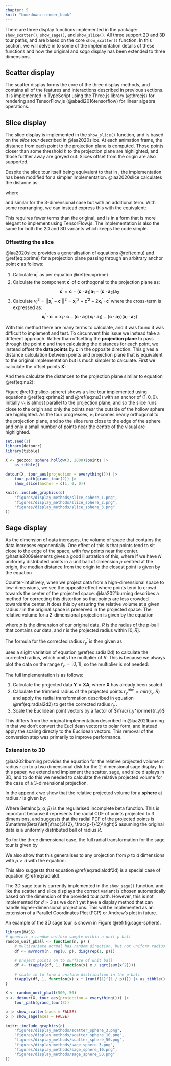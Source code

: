 ```yaml
---
chapter: 5
knit: "bookdown::render_book"
---
```


There are three display functions implemented in the \pkg{detourr} package: `show_scatter()`, `show_sage()`, and `show_slice()`. All three support 2D and 3D tour paths, and are based on the core `show_scatter()` function. In this section, we will delve in to some of the implementation details of these functions and how the original and _sage_ display has been extended to three dimensions.

## Scatter display

The scatter display forms the core of the three display methods, and contains all of the features and interactions described in previous sections. It is implemented in TypeScript using the Three.js library (@threejs) for rendering and TensorFlow.js (@abadi2016tensorflow) for linear algebra operations.

## Slice display

The slice display is implemented in the `show_slice()` function, and is based on the _slice tour_ described in @laa2020slice. At each animation frame, the distance from each point to the projection plane is computed. Those points closer than some threshold $h$ to the projection plane are highlighted, and those further away are greyed out. Slices offset from the origin are also supported.

Despite the slice tour itself being equivalent to that in \pkg{tourr}, the implementation has been modified for a simpler implementation. @laa2020slice calculates the distance as:

\begin{equation}
\tilde \nu_i^2 = ||\mathbf{x}_i^\prime||^2
(\#eq:nu)
\end{equation}

where

\begin{equation}
\mathbf{x}_i^\prime = \mathbf{x}_i - 
  (\mathbf{x}_i \cdot \mathbf{a}_1)\mathbf{a}_1 - 
  (\mathbf{x}_i \cdot \mathbf{a}_2)\mathbf{a}_2
(\#eq:xprime)
\end{equation}

and similar for the 3-dimensional case but with an additional term. With some rearranging, we can instead express this with the equivalent:

\begin{equation}
\tilde \nu^2 = (\mathbf{X} - \mathbf{XAA}^T)^2 \mathbf{1}_p
(\#eq:nu2)
\end{equation}

This requires fewer terms than the original, and is in a form that is more elegant to implement using TensorFlow.js. The implementation is also the same for both the 2D and 3D variants which keeps the code simple.

### Offsetting the slice

@laa2020slice provides a generalisation of equations \@ref(eq:nu) and \@ref(eq:xprime) for a projection plane passing through an arbitrary anchor point $\mathbf{c}$ as follows:

1. Calculate $\mathbf{x_i}^\prime$ as per equation \@ref(eq:xprime)
2. Calculate the component $\mathbf{c}^\prime$ of $\mathbf{c}$ orthogonal to the projection plane as:
$$
\mathbf{c}^\prime = \mathbf{c} - (\mathbf{c} \cdot \mathbf{a}_1)\mathbf{a}_1 - (\mathbf{c} \cdot \mathbf{a}_2)\mathbf{a}_2
$$
3. Calculate $\nu_i^2 = || \mathbf{x}_i^\prime - \mathbf{c}^\prime ||^2 = \mathbf{x}_i^{\prime 2} + \mathbf{c}^{\prime 2} - 2\mathbf{x}_i^\prime \cdot \mathbf{c}^\prime$ where the cross-term is expressed as:
$$
\mathbf{x}_i^\prime \cdot \mathbf{c}^\prime = \mathbf{x_i} \cdot \mathbf{c} - 
  (\mathbf{c} \cdot \mathbf{a}_1)(\mathbf{x}_i \cdot \mathbf{a}_1) -
  (\mathbf{c} \cdot \mathbf{a}_2)(\mathbf{x}_i \cdot \mathbf{a}_2)
$$

With this method there are many terms to calculate, and it was found it was difficult to implement and test. To circumvent this issue we instead take a different approach. Rather than offsetting the __projection plane__ to pass through the point $\mathbf{c}$ and then calculating the distances for each point, we instead offset the __data points__ by $\mathbf{c}$ in the opposite direction. This gives a distance calculation between points and projection plane that is equivalent to the original implementation but is much simpler to calculate. First we calculate the offset points $\mathbf{X}^\prime$:

\begin{equation}
\mathbf{X}^\prime = \begin{bmatrix}
    \mathbf{x}_1 - \mathbf{c} \\
    \mathbf{x}_2 - \mathbf{c} \\
    \vdots \\
    \mathbf{x}_n - \mathbf{c}
    \end{bmatrix}
(\#eq:xprime2)
\end{equation}

And then calculate the distances to the projection plane similar to equation \@ref(eq:nu2):

\begin{equation}
\tilde \nu^2 = (\mathbf{X}^\prime - \mathbf{X}^\prime \mathbf{AA}^T)^2 \mathbf{1}_p
(\#eq:nu3)
\end{equation}

Figure \@ref(fig:slice-sphere) shows a slice tour implemented using equations \@ref(eq:xprime2) and \@ref(eq:nu3) with an anchor of $(1, 0, 0)$. Initially $v_1$ is almost parallel to the projection plane, and so the slice runs close to the origin and only the points near the outside of the hollow sphere are highlighted. As the tour progresses, $v_1$ becomes nearly orthogonal to the projection plane, and so the slice runs close to the edge of the sphere and only a small number of points near the centre of the visual are highlighted.

```r
set.seed(1)
library(detourr)
library(tibble)

X <- geozoo::sphere.hollow(3, 2000)$points |>
    as_tibble()

detour(X, tour_aes(projection = everything())) |>
    tour_path(grand_tour(2)) |>
    show_slice(anchor = c(1, 0, 0))
```


```r
knitr::include_graphics(c(
    "figures/display_methods/slice_sphere_1.png",
    "figures/display_methods/slice_sphere_2.png",
    "figures/display_methods/slice_sphere_3.png"
))
```

## Sage display

As the dimension of data increases, the volume of space that contains the data increases exponentially. One effect of this is that points tend to sit close to the edge of the space, with few points near the center. @hastie2009elements gives a good illustration of this, where if we have $N$ uniformly distributed points in a unit ball of dimension $p$ centred at the origin, the median distance from the origin to the closest point is given by the equation

\begin{equation}
d(p, N) = \left( 1- \frac{1}{2}^\frac{1}{N}\right)^\frac{1}{p}
\end{equation}

Counter-intuitively, when we project data from a high-dimensional space to low-dimensions, we see the opposite effect where points tend to crowd towards the center of the projected space. @laa2021burning describes a method for correcting this distortion so that points are less crowded towards the center. It does this by ensuring the relative volume at a given radius $r$ in the original space is preserved in the projected space. The relative volume for a 2-dimensional projection is given by the equation

\begin{equation}
v_2(r; p, R) 
= \frac{V_{2D}(r; p, R)}{V(R,p)}
= 1 - \left(1-\left(\frac{r}{R}\right)^2\right)^\frac{p}{2}
(\#eq:radialcdf2d)
\end{equation}

where $p$ is the dimension of our original data, $R$ is the radius of the p-ball that contains our data, and $r$ is the projected radius within $[0, R]$.

The formula for the corrected radius $r_y^\prime$ is then given as

\begin{equation}
r_y^\prime = R \sqrt{1 - \left(1-\left(\frac{r}{R}\right)^2\right)^\frac{p}{2}}
(\#eq:radial2d)
\end{equation}

\pkg{detourr} uses a slight variation of equation \@ref(eq:radial2d) to calculate the corrected radius, which omits the multiplier of $R$. This is because we always plot the data on the range $r_y^\prime = [0, 1]$, so the multiplier is not needed:

\begin{equation}
r_y^\prime = \sqrt{1 - \left(1-\left(\frac{r}{R}\right)^2\right)^\frac{p}{2}}
(\#eq:radial2d2)
\end{equation}

The full implementation is as follows:

1. Calculate the projected data $\mathbf{Y} = \mathbf{XA}$, where $\mathbf{X}$ has already been scaled.
2. Calculate the trimmed radius of the projected points $r_y^\mathrm{trim} = min(r_y, R)$ and apply the radial transformation described in equation \@ref(eq:radial2d2) to get the corrected radius $r_y^\prime$.
3. Scale the Euclidean point vectors by a factor of $\frac{r_y^\prime}{r_y}$ 

This differs from the original implementation described in @laa2021burning in that we don't convert the Euclidean vectors to polar form, and instead apply the scaling directly to the Euclidean vectors. This removal of the conversion step was primarily to improve performance.

### Extension to 3D

@laa2021burning provides the equation for the relative projected volume at radius $r$ on to a two dimensional disk for the 2-dimensional sage display. In this paper, we extend and implement the scatter, sage, and slice displays in 3D, and to do this we needed to calculate the relative projected volume for the case of a 3-dimensional projection.

In the appendix we show that the relative projected volume for a __sphere__ at radius $r$ is given by:

\begin{equation}
  v_3(r; p, R) = \mathrm{BetaInc}\left(\left(\frac{r}{R}\right)^2, \frac{3}{2}, \frac{p-1}{2}\right) 
\end{equation}

Where $\mathrm{BetaInc}(x, \alpha, \beta)$ is the regularised incomplete beta function. This is important because it represents the radial CDF of points projected to 3 dimensions, and suggests that the radial PDF of the projected points is $\mathrm{Beta}\left(\frac{3}{2}, \frac{p-1}{2}\right)$ assuming the original data is a uniformly distributed ball of radius $R$.

So for the three dimensional case, the full radial transformation for the sage tour is given by

\begin{equation}
r_y^\prime = \sqrt[3]{\mathrm{BetaInc}\left(\left(\frac{r}{R}\right)^2, \frac{3}{2}, \frac{p-1}{2}\right)}
(\#eq:radial3)
\end{equation}

We also show that this generalises to any projection from $p$ to $d$ dimensions with $p>d$ with the equation:

\begin{equation}
v(r; p, R, d) = \mathrm{BetaInc}\left(\left(\frac{r}{R}\right)^2, \frac{d}{2}, \frac{p-d}{2}+1\right)
(\#eq:radiald)
\end{equation}

This also suggests that equation \@ref(eq:radialcdf2d) is a special case of equation \@ref(eq:radiald). 

The 3D sage tour is currently implemented in the `show_sage()` function, and like the scatter and slice displays the correct variant is chosen automatically based on the dimension of the provided tour path. However, this is not implemented for $d>3$ as we don't yet have a display method that can handle higher-dimensional projections. This will be implemented as an extension of a Parallel Coordinates Plot (PCP) or Andrew's plot in future.

An example of the 3D sage tour is shown in Figure \@ref(fig:sage-sphere).

```r
library(MASS)
# generate a random uniform sample within a unit p-ball
random_unif_pball <- function(n, p) {
    # multivariate normal has random direction, but not uniform radius
    df <- mvrnorm(n, rep(0, p), diag(rep(1, p)))

    # project points on to surface of unit ball
    df <- t(apply(df, 1, function(x) x / sqrt(sum(x^2))))

    # scale in to form a uniform distribution in the p-ball
    t(apply(df, 1, function(x) x * (runif(1)^(1 / p)))) |> as_tibble()
}

X <- random_unif_pball(500, 50)
p <- detour(X, tour_aes(projection = everything())) |>
    tour_path(grand_tour(3))

p |> show_scatter(axes = FALSE)
p |> show_sage(axes = FALSE)
```


```r
knitr::include_graphics(c(
    "figures/display_methods/scatter_sphere_3.png",
    "figures/display_methods/scatter_sphere_10.png",
    "figures/display_methods/scatter_sphere_50.png",
    "figures/display_methods/sage_sphere_3.png",
    "figures/display_methods/sage_sphere_10.png",
    "figures/display_methods/sage_sphere_50.png"
))
```
